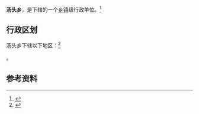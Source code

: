 {{中国乡级行政区|35/05/26/202/000}}

'''汤头乡'''，是{{PRC admin/fullname|35/05/26/202/000|3}}下辖的一个[[乡镇|乡镇]]级行政单位。<ref>{{PRC admin/ref sgc|{{PRC admin/parent|35/05/26/202/000}}}}</ref>

== 行政区划 ==

汤头乡下辖以下地区：<ref>{{PRC admin/ref sgc|35/05/26/202/000}}</ref>

{{PRC admin/children|35/05/26/202/000}}。

== 参考资料 ==

{{reflist}}

{{行政区划小作品}}
{{PRC admin/navcat|35/05/26/202/000}}